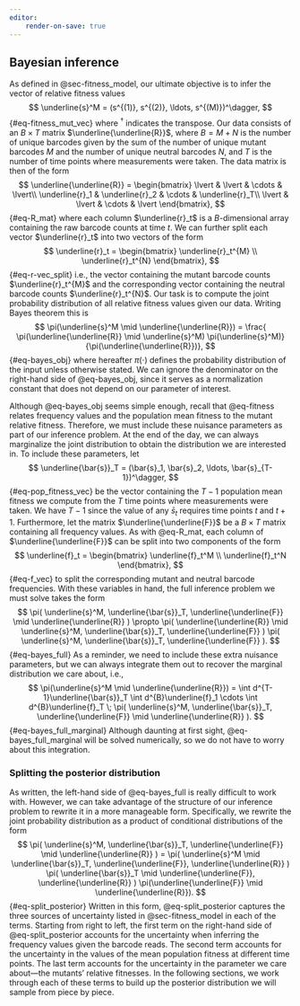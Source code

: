 ```yaml
---
editor:
    render-on-save: true
---
```

## Bayesian inference {#sec-bayesian_inference}

As defined in @sec-fitness_model, our ultimate objective is to infer the vector
of relative fitness values
$$
\underline{s}^M = (s^{(1)}, s^{(2)}, \ldots, s^{(M)})^\dagger,
$${#eq-fitness_mut_vec}
where $^\dagger$ indicates the transpose. Our data consists of an $B \times T$
matrix $\underline{\underline{R}}$, where $B = M + N$ is the number of unique
barcodes given by the sum of the number of unique mutant barcodes $M$ and the
number of unique neutral barcodes $N$, and $T$ is the number of time points
where measurements were taken. The data matrix is then of the form
$$
\underline{\underline{R}} = \begin{bmatrix}
\lvert & \lvert & \cdots & \lvert\\
\underline{r}_1 & \underline{r}_2 & \cdots & \underline{r}_T\\
\lvert & \lvert & \cdots & \lvert
\end{bmatrix},
$${#eq-R_mat}
where each column $\underline{r}_t$ is a $B$-dimensional array containing the
raw barcode counts at time $t$. We can further split each vector
$\underline{r}_t$ into two vectors of the form
$$
\underline{r}_t = \begin{bmatrix}
\underline{r}_t^{M} \\
\underline{r}_t^{N}
\end{bmatrix},
$${#eq-r-vec_split}
i.e., the vector containing the mutant barcode counts $\underline{r}_t^{M}$ and
the corresponding vector containing the neutral barcode counts
$\underline{r}_t^{N}$. Our task is to compute the joint probability distribution
of all relative fitness values given our data. Writing Bayes theorem this is
$$
\pi(\underline{s}^M \mid \underline{\underline{R}}) = \frac{
\pi(\underline{\underline{R}} \mid \underline{s}^M) 
\pi(\underline{s}^M)}
{\pi(\underline{\underline{R}})},
$${#eq-bayes_obj}
where hereafter $\pi(\cdot)$ defines the probability distribution  of the input
unless otherwise stated. We can ignore the denominator on the right-hand side
of @eq-bayes_obj, since it serves as a normalization constant that does not
depend on our parameter of interest.

Although @eq-bayes_obj seems simple enough, recall that @eq-fitness relates
frequency values and the population mean fitness to the mutant relative fitness.
Therefore, we must include these nuisance parameters as part of our inference
problem. At the end of the day, we can always marginalize the joint distribution
to obtain the distribution we are interested in. To include these parameters,
let 
$$
\underline{\bar{s}}_T = (\bar{s}_1, \bar{s}_2, \ldots, \bar{s}_{T-1})^\dagger,
$${#eq-pop_fitness_vec}
be the vector containing the $T-1$ population mean fitness we compute from the
$T$ time points where measurements were taken. We have $T-1$ since the value
of any $\bar{s}_t$ requires time points $t$ and $t+1$. Furthermore, let the
matrix $\underline{\underline{F}}$ be a $B \times T$ matrix containing all
frequency values. As with @eq-R_mat, each column of $\underline{\underline{F}}$
can be split into two components of the form
$$
\underline{f}_t = \begin{bmatrix}
\underline{f}_t^M \\
\underline{f}_t^N
\end{bmatrix},
$${#eq-f_vec}
to split the corresponding mutant and neutral barcode frequencies. With these
variables in hand, the full inference problem we must solve takes the form
$$
\pi(
    \underline{s}^M, \underline{\bar{s}}_T, \underline{\underline{F}} \mid
    \underline{\underline{R}}
) \propto
\pi(
    \underline{\underline{R}} \mid
    \underline{s}^M, \underline{\bar{s}}_T, \underline{\underline{F}}
)
\pi(
    \underline{s}^M, \underline{\bar{s}}_T, \underline{\underline{F}}
).
$${#eq-bayes_full}
As a reminder, we need to include these extra nuisance parameters, but we can
always integrate them out to recover the marginal distribution we care about,
i.e.,
$$
\pi(\underline{s}^M \mid \underline{\underline{R}}) =
\int d^{T-1}\underline{\bar{s}}_T
\int d^{B}\underline{f}_1 \cdots
\int d^{B}\underline{f}_T
\;
\pi(
    \underline{s}^M, \underline{\bar{s}}_T, \underline{\underline{F}} \mid
    \underline{\underline{R}}
).
$${#eq-bayes_full_marginal}
Although daunting at first sight, @eq-bayes_full_marginal will be solved 
numerically, so we do not have to worry about this integration.

### Splitting the posterior distribution {#seq-split_posterior}

As written, the left-hand side of @eq-bayes_full is really difficult to work
with. However, we can take advantage of the structure of our inference problem
to rewrite it in a more manageable form. Specifically, we rewrite the joint
probability distribution as a product of conditional distributions of the form
$$
\pi(
    \underline{s}^M, \underline{\bar{s}}_T, \underline{\underline{F}} \mid
    \underline{\underline{R}}
) =
\pi(
    \underline{s}^M \mid \underline{\bar{s}}_T, \underline{\underline{F}},
    \underline{\underline{R}}
)
\pi(
    \underline{\bar{s}}_T \mid \underline{\underline{F}}, 
    \underline{\underline{R}}
)
\pi(\underline{\underline{F}} \mid \underline{\underline{R}}).
$${#eq-split_posterior}
Written in this form, @eq-split_posterior captures the three sources of 
uncertainty listed in @sec-fitness_model in each of the terms. Starting from
right to left, the first term on the right-hand side of @eq-split_posterior
accounts for the uncertainty when inferring the frequency values given the
barcode reads. The second term accounts for the uncertainty in the values of
the mean population fitness at different time points. The last term accounts for
the uncertainty in the parameter we care about---the mutants' relative
fitnesses. In the following sections, we work through each of these terms to
build up the posterior distribution we will sample from piece by piece.